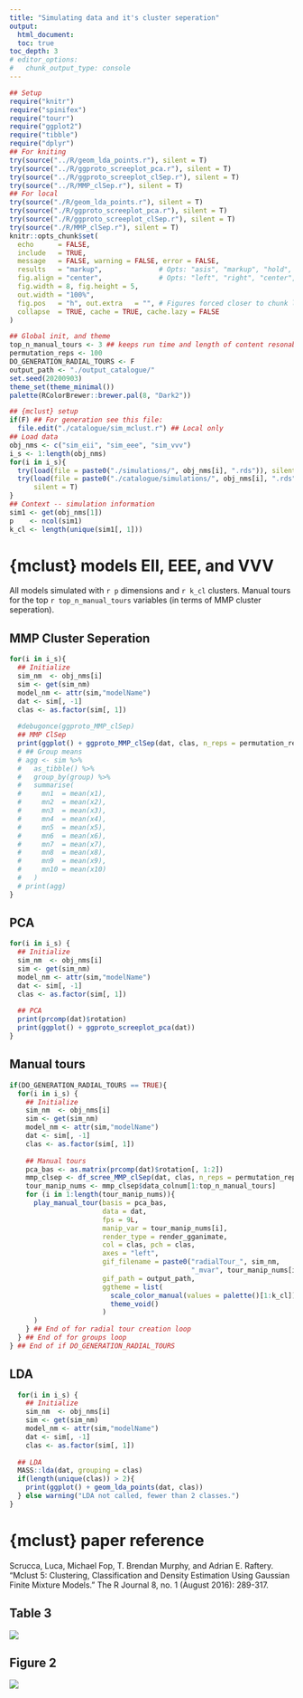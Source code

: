 ```yaml
---
title: "Simulating data and it's cluster seperation"
output:
  html_document:
  toc: true
toc_depth: 3
# editor_options:
#   chunk_output_type: console
---
```

```r
## Setup
require("knitr")
require("spinifex")
require("tourr")
require("ggplot2")
require("tibble")
require("dplyr")
## For kniting
try(source("../R/geom_lda_points.r"), silent = T)
try(source("../R/ggproto_screeplot_pca.r"), silent = T)
try(source("../R/ggproto_screeplot_clSep.r"), silent = T)
try(source("../R/MMP_clSep.r"), silent = T)
## For local
try(source("./R/geom_lda_points.r"), silent = T)
try(source("./R/ggproto_screeplot_pca.r"), silent = T)
try(source("./R/ggproto_screeplot_clSep.r"), silent = T)
try(source("./R/MMP_clSep.r"), silent = T)
knitr::opts_chunk$set(
  echo      = FALSE,
  include   = TRUE,
  message   = FALSE, warning = FALSE, error = FALSE,
  results   = "markup",              # Opts: "asis", "markup", "hold", "hide"
  fig.align = "center",              # Opts: "left", "right", "center", "default"
  fig.width = 8, fig.height = 5,
  out.width = "100%",
  fig.pos   = "h", out.extra   = "", # Figures forced closer to chunk location.
  collapse  = TRUE, cache = TRUE, cache.lazy = FALSE
)

## Global init, and theme
top_n_manual_tours <- 3 ## keeps run time and length of content resonable.
permutation_reps <- 100
DO_GENERATION_RADIAL_TOURS <- F
output_path <- "./output_catalogue/"
set.seed(20200903)
theme_set(theme_minimal())
palette(RColorBrewer::brewer.pal(8, "Dark2"))

## {mclust} setup
if(F) ## For generation see this file:
  file.edit("./catalogue/sim_mclust.r") ## Local only
## Load data
obj_nms <- c("sim_eii", "sim_eee", "sim_vvv")
i_s <- 1:length(obj_nms)
for(i in i_s){
  try(load(file = paste0("./simulations/", obj_nms[i], ".rds")), silent = T)
  try(load(file = paste0("./catalogue/simulations/", obj_nms[i], ".rds")), 
      silent = T)
}
## Context -- simulation information
sim1 <- get(obj_nms[1])
p    <- ncol(sim1)
k_cl <- length(unique(sim1[, 1]))
```

# {mclust} models EII, EEE, and VVV

All models simulated with `r p` dimensions and `r k_cl` clusters. Manual tours for the top `r top_n_manual_tours` variables (in terms of MMP cluster seperation).

## MMP Cluster Seperation
```r
for(i in i_s){
  ## Initialize
  sim_nm  <- obj_nms[i]
  sim <- get(sim_nm)
  model_nm <- attr(sim,"modelName")
  dat <- sim[, -1]
  clas <- as.factor(sim[, 1])
  
  #debugonce(ggproto_MMP_clSep)
  ## MMP ClSep
  print(ggplot() + ggproto_MMP_clSep(dat, clas, n_reps = permutation_reps))
  # ## Group means
  # agg <- sim %>%
  #   as_tibble() %>%
  #   group_by(group) %>% 
  #   summarise(
  #     mn1  = mean(x1),
  #     mn2  = mean(x2),
  #     mn3  = mean(x3),
  #     mn4  = mean(x4),
  #     mn5  = mean(x5),
  #     mn6  = mean(x6),
  #     mn7  = mean(x7),
  #     mn8  = mean(x8),
  #     mn9  = mean(x9),
  #     mn10 = mean(x10)
  #   )
  # print(agg)
}
```

## PCA
```r
for(i in i_s) {
  ## Initialize
  sim_nm  <- obj_nms[i]
  sim <- get(sim_nm)
  model_nm <- attr(sim,"modelName")
  dat <- sim[, -1]
  clas <- as.factor(sim[, 1])
  
  ## PCA
  print(prcomp(dat)$rotation)
  print(ggplot() + ggproto_screeplot_pca(dat))
}
```

## Manual tours
```r
if(DO_GENERATION_RADIAL_TOURS == TRUE){
  for(i in i_s) {
    ## Initialize
    sim_nm  <- obj_nms[i]
    sim <- get(sim_nm)
    model_nm <- attr(sim,"modelName")
    dat <- sim[, -1]
    clas <- as.factor(sim[, 1])
    
    ## Manual tours
    pca_bas <- as.matrix(prcomp(dat)$rotation[, 1:2])
    mmp_clsep <- df_scree_MMP_clSep(dat, clas, n_reps = permutation_reps)
    tour_manip_nums <- mmp_clsep$data_colnum[1:top_n_manual_tours]
    for (i in 1:length(tour_manip_nums)){
      play_manual_tour(basis = pca_bas,
                       data = dat,
                       fps = 9L,
                       manip_var = tour_manip_nums[i],
                       render_type = render_gganimate,
                       col = clas, pch = clas,
                       axes = "left",
                       gif_filename = paste0("radialTour_", sim_nm, 
                                             "_mvar", tour_manip_nums[i], ".gif"),
                       gif_path = output_path,
                       ggtheme = list(
                         scale_color_manual(values = palette()[1:k_cl]),
                         theme_void()
                       )
      )
    } ## End of for radial tour creation loop
  } ## End of for groups loop
} ## End of if DO_GENERATION_RADIAL_TOURS
```
<!-- ![](output_sim_clSep/radialTour_sim_mvar1.gif) -->
<!-- ![](output_sim_clSep/radialTour_sim_mvar1.gif) -->
<!-- ![](output_sim_clSep/radialTour_sim_mvar1.gif) -->
<!-- ![](output_sim_clSep/radialTour_sim_mvar1.gif) -->


## LDA 
```r
  for(i in i_s) {
    ## Initialize
    sim_nm  <- obj_nms[i]
    sim <- get(sim_nm)
    model_nm <- attr(sim,"modelName")
    dat <- sim[, -1]
    clas <- as.factor(sim[, 1])
    
  ## LDA
  MASS::lda(dat, grouping = clas)
  if(length(unique(clas)) > 2){
    print(ggplot() + geom_lda_points(dat, clas))
  } else warning("LDA not called, fewer than 2 classes.")
}
```

# {mclust} paper reference

Scrucca, Luca, Michael Fop, T. Brendan Murphy, and Adrian E. Raftery. "Mclust 5: Clustering, Classification and Density Estimation Using Gaussian Finite Mixture Models." The R Journal 8, no. 1 (August 2016): 289-317.

## Table 3 
![](../images/mclust_table3.png)

## Figure 2
![](../images/mclust_figure2.png)


